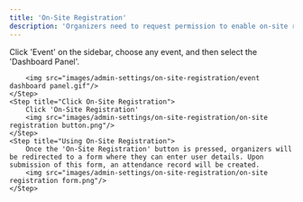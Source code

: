 ```yaml
---
title: 'On-Site Registration'
description: 'Organizers need to request permission to enable on-site registration for their events. Once requested, our team will handle the addition of this feature.'
---
```


<Steps>
    <Step title="Navigate to the 'Event dashboard' panel">
        Click 'Event' on the sidebar, choose any event, and then select the 'Dashboard Panel'.

        <img src="images/admin-settings/on-site-registration/event dashboard panel.gif"/>
    </Step>
    <Step title="Click On-Site Registration">
        Click 'On-Site Registration'
        <img src="images/admin-settings/on-site-registration/on-site registration button.png"/>
    </Step>
    <Step title="Using On-Site Registration">
        Once the 'On-Site Registration' button is pressed, organizers will be redirected to a form where they can enter user details. Upon submission of this form, an attendance record will be created.
        <img src="images/admin-settings/on-site-registration/on-site registration form.png"/>
    </Step>
</Steps>